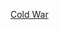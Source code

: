 {{Userbox-2
| border-c = #eed9b4
| border-s = 1
| id1       = [[File:Flag of the United States.svg|44px]]
| id1-c     = #eed9b4
| id1-fc    = 
| id1-s     = 
| id2       = [[File:Flag_of_the_Soviet_Union.svg|44px]]
| id2-c     = #eed9b4
| id2-fc    = 
| id2-s     = 
| info     = 這個用戶對'''[[冷戰]]'''史有濃厚的興趣。
| info-c   = #DAE7F0
| info-fc  = black
| info-s   = 9
}}[[Category:對冷戰歷史有興趣的維基人|{{PAGENAME}}]]<noinclude>[[Category:關注與興趣用戶框模板|Cold War]]</noinclude>